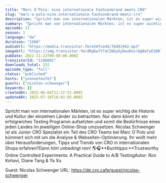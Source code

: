 ```yaml
---
title: "Marc O’Polo: eine internationale Fashionbrand meets CRO"
slug: "marc-o-polo-eine-internationale-fashionbrand-meets-cro"
description: "Spricht man von internationalen Märkten, ist es super wichtig die Historie und Kultur der einzelnen Länder zu betrachten. Nur dann könnt ihr ein erfolgreiches Testing Programm aufsetzten und somit die Bedürfnisse eines jeden Landes im jeweiligen Online-Shop umzusetzen. Nicolas Schwenger ist als Junior CRO Spezialist ein Teil des CRO Teams bei Marc O`Polo und kümmert sich mit um die Analyse & Webseiten-Optimierung. Ihr wollt mehr über Herausforderungen, Tipps und Trends von CRO in internationalen Shops erfahren?Dann hört unbedingt rein! 🌎🎧**Buchtipps:**Trustworthy Online Controlled Experiments: A Practical Guide to A/B TestingAutor: Ron Kohavi, Diane Tang & Ya Xu\n\nGuest: Nicolas Schwenger\nURL: https://de.cro.cafe/guest/nicolas-schwenger"
summary: "Spricht man von internationalen Märkten, ist es super wichtig die Historie und Kultur der einzelnen Länder zu betrachten. Nur dann könnt ihr ein erfolgreiches Testing Programm aufsetzten und somit die Bedürfnisse eines jeden Landes im jeweiligen Online-Shop umzusetzen.\r\nNicolas Schwenger ist als Junior CRO Spezialist ein Teil des CRO Teams bei Marc O`Polo und kümmert sich mit um die Analyse & Webseiten-Optimierung. Ihr wollt mehr über Herausforderungen, Tipps und Trends von CRO in internationalen Shops erfahren?\r\n\r\nDann hört unbedingt rein! 🌎🎧"
episode: 13
season: 1
language: "de"
duration: "1560"
audioUrl: "https://media.transistor.fm/e54fced4/7bd91942.mp3"
imageUrl: "https://img.transistor.fm/dRgKwfY7aCZQOyEyDwuKSvrQgBaTyE1BR7ksnSdM36c/rs:fill:3000:3000:1/q:60/aHR0cHM6Ly9pbWct/dXBsb2FkLXByb2R1/Y3Rpb24udHJhbnNp/c3Rvci5mbS84Mzk1/MDE2ZTA2NjNkZDg1/NWY5ZjIzY2JkNjky/M2U2Yy5wbmc.webp"
pubDate: 2022-11-22T09:00:00.000Z
transistorId: "1106091"
downloads_total: 252
episode_type: "full"
status: "published"
hosts: ["yvonneteufel"]
guests: ["nicolas-schwenger"]
keywords: []
createdAt: 2025-06-04T21:37:51.000Z
updatedAt: 2025-07-18T18:02:05.000Z
---
```


Spricht man von internationalen Märkten, ist es super wichtig die Historie und Kultur der einzelnen Länder zu betrachten. Nur dann könnt ihr ein erfolgreiches Testing Programm aufsetzten und somit die Bedürfnisse eines jeden Landes im jeweiligen Online-Shop umzusetzen. Nicolas Schwenger ist als Junior CRO Spezialist ein Teil des CRO Teams bei Marc O`Polo und kümmert sich mit um die Analyse & Webseiten-Optimierung. Ihr wollt mehr über Herausforderungen, Tipps und Trends von CRO in internationalen Shops erfahren?Dann hört unbedingt rein! 🌎🎧**Buchtipps:**Trustworthy Online Controlled Experiments: A Practical Guide to A/B TestingAutor: Ron Kohavi, Diane Tang & Ya Xu

Guest: Nicolas Schwenger
URL: https://de.cro.cafe/guest/nicolas-schwenger
